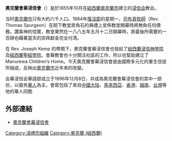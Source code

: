 '''奧克蘭會幕浸信會'''（{{lang|en|Auckland Baptist Tabernacle}}）是於1855年10月在[[紐西蘭|紐西蘭]][[奧克蘭市|奧克蘭市]]建立的[[浸信会|浸信会]]教会。

当时[[奧克蘭市|奧克蘭市]]只有大約六千人口。1884年[[復活節|復活節]]的星期一，[[司布真牧師|司布真牧師]]（Rev. Thomas Spurgeon）在砌下教堂房角石的典禮上宣佈教堂開幕時將無負任何債務。讚美神的信實，教堂果然在一八八五年五月十二日開幕時，將最後所需要的一百磅也藉著當天的崇拜獻金完全付清。 

在 Rev. Joseph Kemp 的帶領下，奧克蘭會幕浸信會也發起了[[紐西蘭浸信神學院|紐西蘭浸信神學院]]及[[紐西蘭聖經學院|紐西蘭聖經學院]]。會幕教會也十分關注社區的工作，所以也幫助建立了 Manurewa Children’s Home。今天奧克蘭會幕浸信會是由國際多元化的重生信徒所組成，反映出[[奧克蘭市|奧克蘭市]]近年來的改變。 

会幕浸信会華語部成立于1996年12月8日，并成為奧克蘭會幕浸信會的其中一部份，以服务[[華人|華人]]為主，會眾包括了來自[[中國大陆|中國大陆]]、[[馬來西亞|馬來西亞]]、[[香港|香港]]、[[越南|越南]]、[[台灣|台灣]]等地的華人同胞

==外部連結==
*[http://www.baptab.org.nz// 奧克蘭會幕浸信會] {{Wayback|url=http://www.baptab.org.nz// |date=20210127144937 }}

[[Category:浸禮宗組織|Category:浸禮宗組織]]
[[Category:奧克蘭_(紐西蘭)|Category:奧克蘭 (紐西蘭)]]